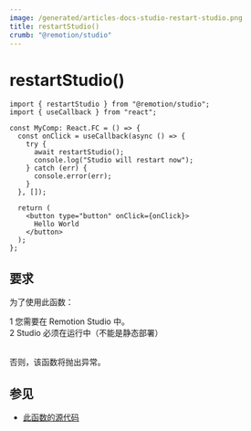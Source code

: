 ```yaml
---
image: /generated/articles-docs-studio-restart-studio.png
title: restartStudio()
crumb: "@remotion/studio"
---
```


# restartStudio()<AvailableFrom v="4.0.162"/>

```tsx twoslash title="MyComp.tsx"
import { restartStudio } from "@remotion/studio";
import { useCallback } from "react";

const MyComp: React.FC = () => {
  const onClick = useCallback(async () => {
    try {
      await restartStudio();
      console.log("Studio will restart now");
    } catch (err) {
      console.error(err);
    }
  }, []);

  return (
    <button type="button" onClick={onClick}>
      Hello World
    </button>
  );
};
```

## 要求

为了使用此函数：

<Step>1</Step> 您需要在 Remotion Studio 中。
<br />
<Step>2</Step> Studio 必须在运行中（不能是静态部署）
<br />
<br />

否则，该函数将抛出异常。

## 参见

- [此函数的源代码](https://github.com/remotion-dev/remotion/blob/main/packages/studio/src/api/restart-studio.ts)

